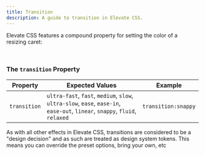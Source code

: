 ```yaml
---
title: Transition
description: A guide to transition in Elevate CSS.
---
```


Elevate CSS features a compound property for setting the color of a resizing caret:

<br/>

### The `transition` Property

| Property   | Expected Values | Example     |
|------------|--------------------|-----------------------|
| `transition` | `ultra-fast`, `fast`, `medium`, `slow`, `ultra-slow`, `ease`, `ease-in`, `ease-out`, `linear`, `snappy`, `fluid`, `relaxed`  |  `transition:snappy`  |


<Aside title="Effects are Token Driven">
As with all other effects in Elevate CSS, transitions are considered to be a "design decision" and as such are treated as design system tokens. This means you can override the preset options, bring your own, etc
</Aside>